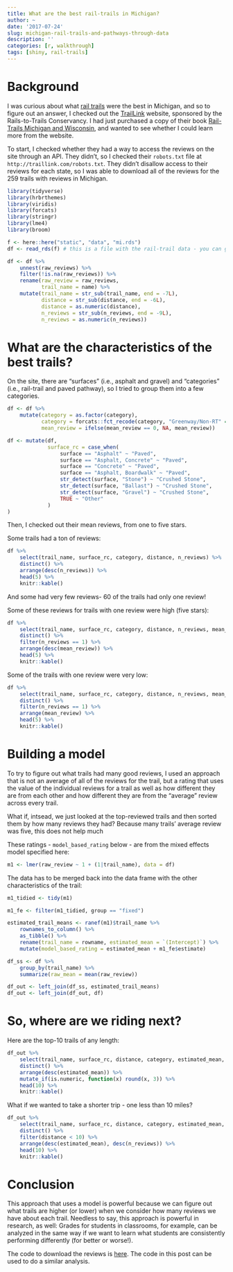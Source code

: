 ```yaml
---
title: What are the best rail-trails in Michigan?
author: ~
date: '2017-07-24'
slug: michigan-rail-trails-and-pathways-through-data
description: ''
categories: [r, walkthrough]
tags: [shiny, rail-trails]
---
```


# Background

I was curious about what [rail trails](https://en.wikipedia.org/wiki/Rail_trail) were the best in Michigan, and so to figure out an answer, I checked out the [TrailLink](https://www.traillink.com/) website, sponsored by the Rails-to-Trails Conservancy. I had just purchased a copy of their book [Rail-Trails Michigan and Wisconsin](https://www.amazon.com/Rail-Trails-Michigan-Wisconsin-definitive-multiuse/dp/0899978738/ref=sr_1_1?ie=UTF8&qid=1500942043&sr=8-1&keywords=michigan+rail-trails), and wanted to see whether I could learn more from the website. 

To start, I checked whether they had a way to access the reviews on the site through an API. They didn't, so I checked their `robots.txt` file at `http://traillink.com/robots.txt`. They didn't disallow access to their reviews for each state, so I was able to download all of the reviews for the 259 trails with reviews in Michigan. 

```r

library(tidyverse)
library(hrbrthemes)
library(viridis)
library(forcats)
library(stringr)
library(lme4)
library(broom)

f <- here::here("static", "data", "mi.rds")
df <- read_rds(f) # this is a file with the rail-trail data - you can get it from here: https://github.com/jrosen48/railtrail

df <- df %>% 
    unnest(raw_reviews) %>% 
    filter(!is.na(raw_reviews)) %>% 
    rename(raw_review = raw_reviews,
           trail_name = name) %>% 
    mutate(trail_name = str_sub(trail_name, end = -7L),
           distance = str_sub(distance, end = -6L),
           distance = as.numeric(distance),
           n_reviews = str_sub(n_reviews, end = -9L),
           n_reviews = as.numeric(n_reviews))
```

# What are the characteristics of the best trails?

On the site, there are "surfaces" (i.e., asphalt and gravel) and "categories" (i.e., rail-trail and paved pathway), so I tried to group them into a few categories.

```r
df <- df %>% 
    mutate(category = as.factor(category),
           category = forcats::fct_recode(category, "Greenway/Non-RT" = "Canal"),
           mean_review = ifelse(mean_review == 0, NA, mean_review))

df <- mutate(df,
             surface_rc = case_when(
                 surface == "Asphalt" ~ "Paved",
                 surface == "Asphalt, Concrete" ~ "Paved",
                 surface == "Concrete" ~ "Paved",
                 surface == "Asphalt, Boardwalk" ~ "Paved",
                 str_detect(surface, "Stone") ~ "Crushed Stone",
                 str_detect(surface, "Ballast") ~ "Crushed Stone",
                 str_detect(surface, "Gravel") ~ "Crushed Stone",
                 TRUE ~ "Other"
             )
)

```

Then, I checked out their mean reviews, from one to five stars.

Some trails had a ton of reviews:

```r
df %>% 
    select(trail_name, surface_rc, category, distance, n_reviews) %>% 
    distinct() %>% 
    arrange(desc(n_reviews)) %>% 
    head(5) %>% 
    knitr::kable()
```

And some had very few reviews- 60 of the trails had only one review! 

Some of these reviews for trails with one review were high (five stars):

```r
df %>% 
    select(trail_name, surface_rc, category, distance, n_reviews, mean_review) %>% 
    distinct() %>% 
    filter(n_reviews == 1) %>% 
    arrange(desc(mean_review)) %>% 
    head(5) %>% 
    knitr::kable()
```

Some of the trails with one review were very low:

```r
df %>% 
    select(trail_name, surface_rc, category, distance, n_reviews, mean_review) %>% 
    distinct() %>% 
    filter(n_reviews == 1) %>% 
    arrange(mean_review) %>% 
    head(5) %>% 
    knitr::kable()
```

# Building a model

To try to figure out what trails had many good reviews, I used an approach that is not an average of all of the reviews for the trail, but a rating that uses the value of the individual reviews for a trail as well as how different they are from each other and how different they are from the "average" review across every trail. 

What if, intsead, we just looked at the top-reviewed trails and then sorted them by how many reviews they had? Because many trails' average review was five, this does not help much

These ratings - `model_based_rating` below - are from the mixed effects model specified here:

```r
m1 <- lmer(raw_review ~ 1 + (1|trail_name), data = df)
```

The data has to be merged back into the data frame with the other characteristics of the trail:

```r
m1_tidied <- tidy(m1)

m1_fe <- filter(m1_tidied, group == "fixed")

estimated_trail_means <- ranef(m1)$trail_name %>% 
    rownames_to_column() %>% 
    as_tibble() %>% 
    rename(trail_name = rowname, estimated_mean = `(Intercept)`) %>% 
    mutate(model_based_rating = estimated_mean + m1_fe$estimate)

df_ss <- df %>% 
    group_by(trail_name) %>% 
    summarize(raw_mean = mean(raw_review))

df_out <- left_join(df_ss, estimated_trail_means)
df_out <- left_join(df_out, df)
```

# So, where are we riding next? 

Here are the top-10 trails of any length:

```r
df_out %>% 
    select(trail_name, surface_rc, distance, category, estimated_mean, raw_mean, n_reviews) %>% 
    distinct() %>% 
    arrange(desc(estimated_mean)) %>% 
    mutate_if(is.numeric, function(x) round(x, 3)) %>% 
    head(10) %>% 
    knitr::kable()
```

What if we wanted to take a shorter trip - one less than 10 miles?

```r
df_out %>% 
    select(trail_name, surface_rc, distance, category, estimated_mean, raw_mean, n_reviews) %>% 
    distinct() %>% 
    filter(distance < 10) %>% 
    arrange(desc(estimated_mean), desc(n_reviews)) %>% 
    head(10) %>% 
    knitr::kable()
```

# Conclusion

This approach that uses a model is powerful because we can figure out what trails are higher (or lower) when we consider how many reviews we have about each trail. Needless to say, this approach is powerful in research, as well: Grades for students in classrooms, for example, can be analyzed in the same way if we want to learn what students are consistently performing differently (for better or worse!).

The code to download the reviews is [here](https://github.com/jrosen48/railtrail). The code in this post can be used to do a similar analysis. 